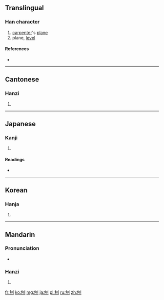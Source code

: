 ==Translingual==

===Han character===
{{Han char|rn=18|rad=刀|as=05|sn=7|four=2270<sub>0</sub>|canj=心山中弓 (PULN)|ids=⿰[[包]][[刂]]}}

# [[carpenter]]'s [[plane]]
# plane, [[level]]

====References====
* {{Han ref|kx=0138.160|dkj=01929|dj=0313.050|hdz=10331.030|uh=5228|ud=21032|bh=A753|bd=42835}}

----

==Cantonese==

===Hanzi===
{{yue-hanzi|jyut=|y=paau4}}

# {{defn|lang=yue|sort=刀05}}

----

==Japanese==

===Kanji===
{{ja-kanji|grade=|rs=刀05}}

# {{defn|lang=ja|sort=刀05}}

====Readings====
* {{ja-readings|on=[[ほう]] (hō), [[びょう]] (byō)|kun=[[けずる]] (kezuru)}}

----

==Korean==

===Hanja===
{{ko-hanja|hangeul=포|rv=po|mr=p'o}}

# {{defn|lang=ko|sort=刀05}}

----

==Mandarin==

===Pronunciation===
* {{audio|Zh-páo.ogg|Audio}}

===Hanzi===
{{cmn-hanzi|pin=[[bào]] ([[bao4]]), [[páo]] ([[pao2]])|wg=pao<sup>4</sup>, p'ao<sup>2</sup>}}

# {{defn|lang=cmn|sort=刀05}}

[[fr:刨]]
[[ko:刨]]
[[mg:刨]]
[[ja:刨]]
[[pl:刨]]
[[ru:刨]]
[[zh:刨]]